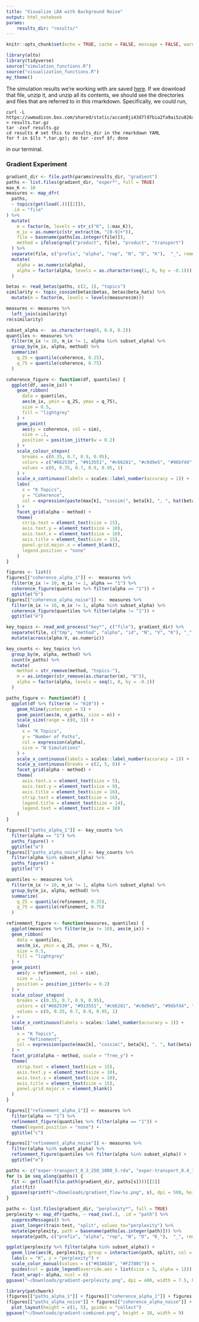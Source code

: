 ```yaml
---
title: "Visualize LDA with Background Noise"
output: html_notebook
params:
    results_dir: "results/"
---
```


```r
knitr::opts_chunk$set(echo = TRUE, cache = FALSE, message = FALSE, warning = FALSE, fig.width = 5, fig.height = 2)
```

```r
library(alto)
library(tidyverse)
source("simulation_functions.R")
source("visualization_functions.R")
my_theme()
```

The simulation results we're working with are saved
[here](https://uwmadison.box.com/shared/static/accan0ji43d7l97bia2fa9ai5zu826xm.gz).
If we download that file, unzip it, and unzip all its contents, we should see
the directories and files that are referred to in this rmarkdown. Specifically,
we could run,
```
curl -L https://uwmadison.box.com/shared/static/accan0ji43d7l97bia2fa9ai5zu826xm.gz > results.tar.gz
tar -zxvf results.gz
cd results # set this to results_dir in the rmarkdown YAML
for f in $(ls *.tar.gz); do tar -zxvf $f; done
```
in our terminal.

### Gradient Experiment

```r
gradient_dir <- file.path(params$results_dir, "gradient")
paths <- list.files(gradient_dir, "exper*", full = TRUE)
max_K <- 10
measures <- map_dfr(
  paths,
  ~ topics(get(load(.))[[2]]),
  .id = "file"
) %>%
  mutate(
    m = factor(m, levels = str_c("K", 1:max_K)),
    m_ix = as.numeric(str_extract(m, "[0-9]+")),
    file = basename(paths[as.integer(file)]),
    method = ifelse(grepl("product", file), "product", "transport")
  ) %>%
  separate(file, c("prefix", "alpha", "rep", "N", "D", "K"),  "_", remove = FALSE) %>%
  mutate(
    alpha = as.numeric(alpha),
    alpha = factor(alpha, levels = as.character(seq(1, 0, by = -0.1)))
  )

betas <- read_betas(paths, c(2, 1), "topics")
similarity <- topic_cossim(betas$betas, betas$beta_hats) %>%
  mutate(m = factor(m, levels = levels(measures$m)))

measures <- measures %>%
  left_join(similarity)
rm(similarity)
```


```r
subset_alpha <-  as.character(seq(0, 0.8, 0.2))
quantiles <- measures %>% 
  filter(m_ix != 10, m_ix != 1, alpha %in% subset_alpha) %>%
  group_by(m_ix, alpha, method) %>%
  summarize(
    q_25 = quantile(coherence, 0.25),
    q_75 = quantile(coherence, 0.75)
  )
```

```r
coherence_figure <- function(df, quantiles) {
  ggplot(df, aes(m_ix)) +
    geom_ribbon(
      data = quantiles, 
      aes(m_ix, ymin = q_25, ymax = q_75),
      size = 0.5,
      fill = "lightgrey"
    ) +
    geom_point(
      aes(y = coherence, col = sim),
      size = .1,
      position = position_jitter(w = 0.2)
    ) +
    scale_colour_stepsn(
      breaks = c(0.35, 0.7, 0.9, 0.95),
      colors = c("#662539", "#913551", "#c66281", "#c0d9e5", "#96bfd4", "#478bae"),
      values = c(0, 0.35, 0.7, 0.9, 0.95, 1)
    ) +
    scale_x_continuous(labels = scales::label_number(accuracy = 1)) +
    labs(
      x = "K Topics", 
      y = "Coherence",
      col = expression(paste(max[k], "cossim(", beta[k], ", ", hat(beta), ")"))
    ) +
    facet_grid(alpha ~ method) +
    theme(
      strip.text = element_text(size = 15),
      axis.text.y = element_text(size = 10),
      axis.text.x = element_text(size = 10),
      axis.title = element_text(size = 15),
      panel.grid.major.x = element_blank(),
      legend.position = "none"
    )
}

figures <- list()
figures[["coherence_alpha_1"]] <-  measures %>% 
  filter(m_ix != 10, m_ix != 1, alpha == "1") %>%
  coherence_figure(quantiles %>% filter(alpha == "1")) +
  ggtitle("b")
figures[["coherence_alpha_noise"]] <-  measures %>% 
  filter(m_ix != 10, m_ix != 1, alpha %in% subset_alpha) %>%
  coherence_figure(quantiles %>% filter(alpha != "1")) +
  ggtitle("e")
```


```r
key_topics <- read_and_process("key*", c("file"), gradient_dir) %>%
  separate(file, c("tmp", "method", "alpha", "id", "N", "V", "K"), "_", remove = FALSE) %>%
  mutate(across(alpha:V, as.numeric))
```

```r
key_counts <- key_topics %>%
  group_by(m, alpha, method) %>%
  count(n_paths) %>%
  mutate(
    method = str_remove(method, "topics-"),
    m = as.integer(str_remove(as.character(m), "K")),
    alpha = factor(alpha, levels = seq(1, 0, by = -0.1))
  )
```

```r
paths_figure <- function(df) {
  ggplot(df %>% filter(m != "K10")) +
    geom_hline(yintercept = 5) +
    geom_point(aes(m, n_paths, size = n)) +
    scale_size(range = c(0, 3)) +
    labs(
      x = "K Topics", 
      y = "Number of Paths", 
      col = expression(alpha),
      size = "N Simulations"
    ) +
    scale_x_continuous(labels = scales::label_number(accuracy = 1)) +
    scale_y_continuous(breaks = c(2, 5, 8)) +
    facet_grid(alpha ~ method) +
    theme(
      axis.text.x = element_text(size = 5),
      axis.text.y = element_text(size = 9),
      axis.title = element_text(size = 16),
      strip.text = element_text(size = 16),
      legend.title = element_text(size = 14),
      legend.text = element_text(size = 10)
    )
}

figures[["paths_alpha_1"]] <- key_counts %>%
  filter(alpha == "1") %>%
  paths_figure() +
  ggtitle("a")
figures[["paths_alpha_noise"]] <- key_counts %>%
  filter(alpha %in% subset_alpha) %>%
  paths_figure() + 
  ggtitle("d")
```

```r
quantiles <- measures %>% 
  filter(m_ix != 10, m_ix != 1, alpha %in% subset_alpha) %>%
  group_by(m_ix, alpha, method) %>%
  summarize(
    q_25 = quantile(refinement, 0.25),
    q_75 = quantile(refinement, 0.75)
  )
```


```r
refinement_figure <- function(measures, quantiles) {
  ggplot(measures %>% filter(m_ix != 10), aes(m_ix)) +
  geom_ribbon(
    data = quantiles, 
    aes(m_ix, ymin = q_25, ymax = q_75),
    size = 0.5,
    fill = "lightgrey"
  ) +
  geom_point(
    aes(y = refinement, col = sim),
    size = .1,
    position = position_jitter(w = 0.2)
  ) +
  scale_colour_stepsn(
    breaks = c(0.35, 0.7, 0.9, 0.95),
    colors = c("#662539", "#913551", "#c66281", "#c0d9e5", "#96bfd4", "#478bae"),
    values = c(0, 0.35, 0.7, 0.9, 0.95, 1)
  ) +
  scale_x_continuous(labels = scales::label_number(accuracy = 1)) +
  labs(
    x = "K Topics", 
    y = "Refinement",
    col = expression(paste(max[k], "cossim(", beta[k], ", ", hat(beta), ")"))
  ) +
  facet_grid(alpha ~ method, scale = "free_y") +
  theme(
    strip.text = element_text(size = 15),
    axis.text.y = element_text(size = 10),
    axis.text.x = element_text(size = 10),
    axis.title = element_text(size = 15),
    panel.grid.major.x = element_blank()
  )
}

figures[["refinement_alpha_1"]] <- measures %>%
  filter(alpha == "1") %>%
  refinement_figure(quantiles %>% filter(alpha == "1")) +
  theme(legend.position = "none") +
  ggtitle("c")

figures[["refinement_alpha_noise"]] <- measures %>%
  filter(alpha %in% subset_alpha) %>%
  refinement_figure(quantiles %>% filter(alpha %in% subset_alpha)) +
  ggtitle("e")
```

```r
paths <- c("exper-transport_0_3_250_1000_5.rda", "exper-transport_0.4_1_250_1000_5.rda", "exper-transport_0.6_10_250_1000_5.rda", "exper-transport_1_1_250_1000_5.rda")
for (s in seq_along(paths)) {
  fit <- get(load(file.path(gradient_dir, paths[s])))[[2]]
  plot(fit)
  ggsave(sprintf("~/Downloads/gradient_flow-%s.png", s), dpi = 500, height = 3, width = 5)
}
```

```r
paths <- list.files(gradient_dir, "perplexity*", full = TRUE)
perplexity <- map_dfr(paths, ~ read_csv(.), .id = "path") %>%
  suppressMessages() %>%
  pivot_longer(train:test, "split", values_to="perplexity") %>%
  mutate(perplexity, path = basename(paths[as.integer(path)])) %>%
  separate(path, c("prefix", "alpha", "rep", "N", "D", "K_"),  "_", remove = FALSE)
```

```r
ggplot(perplexity %>% filter(alpha %in% subset_alpha)) +
  geom_line(aes(K, perplexity, group = interaction(path, split), col = split), alpha = 0.2, size = .8) +
  labs(x = "K", y = "perplexity") +
  scale_color_manual(values = c("#83A638", "#F2780C")) +
  guides(col = guide_legend(override.aes = list(size = 3, alpha = 1))) +
  facet_wrap(~ alpha, ncol = 6)
ggsave("~/Downloads/gradient-perplexity.png", dpi = 400, width = 7.5, height = 3)
```
```r
library(patchwork)
(figures[["paths_alpha_1"]] + figures[["coherence_alpha_1"]] + figures[["refinement_alpha_1"]]) /
(figures[["paths_alpha_noise"]] + figures[["coherence_alpha_noise"]] + figures[["refinement_alpha_noise"]]) +
  plot_layout(height = c(1, 5), guides = "collect")
ggsave("~/Downloads/gradient-combined.png", height = 10, width = 9)
```
